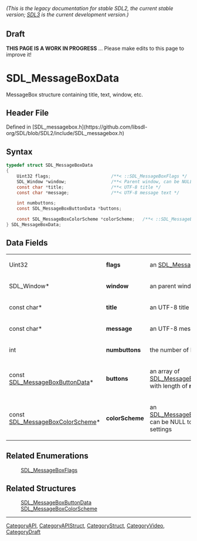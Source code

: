 ====== (This is the legacy documentation for stable SDL2, the current stable version; [https://wiki.libsdl.org/SDL3/ SDL3] is the current development version.) ======

== Draft ==

'''THIS PAGE IS A WORK IN PROGRESS''' ... Please make edits to this page to improve it!


<!-- #*^*^*^*^*See https://wiki.libsdl.org/SGStructures for details on editing this page*^*^*^*^* -->
= SDL_MessageBoxData =

MessageBox structure containing title, text, window, etc.

== Header File ==

Defined in [SDL_messagebox.h](https://github.com/libsdl-org/SDL/blob/SDL2/include/SDL_messagebox.h)

== Syntax ==

<syntaxhighlight lang='c'>
typedef struct SDL_MessageBoxData
{
    Uint32 flags;                       /**< ::SDL_MessageBoxFlags */
    SDL_Window *window;                 /**< Parent window, can be NULL */
    const char *title;                  /**< UTF-8 title */
    const char *message;                /**< UTF-8 message text */

    int numbuttons;
    const SDL_MessageBoxButtonData *buttons;

    const SDL_MessageBoxColorScheme *colorScheme;   /**< ::SDL_MessageBoxColorScheme, can be NULL to use system settings */
} SDL_MessageBoxData;</syntaxhighlight>

== Data Fields ==

{|
| Uint32                               
| '''flags'''       
| an [[SDL_MessageBoxFlags]] 
|-
| SDL_Window*                          
| '''window'''      
| an parent window, can be NULL 
|-
| const char*                          
| '''title'''       
| an UTF-8 title 
|-
| const char*                          
| '''message'''     
| an UTF-8 message text 
|-
| int                                  
| '''numbuttons'''  
| the number of buttons 
|-
| const [[SDL_MessageBoxButtonData]]*  
| '''buttons'''     
| an array of [[SDL_MessageBoxButtonData]] with length of '''numbuttons''' 
|-
| const [[SDL_MessageBoxColorScheme]]* 
| '''colorScheme''' 
| an [[SDL_MessageBoxColorScheme]], can be NULL to use system settings 
|}

== Related Enumerations ==

:[[SDL_MessageBoxFlags]]

== Related Structures ==

:[[SDL_MessageBoxButtonData]]
:[[SDL_MessageBoxColorScheme]]

----
[[CategoryAPI]], [[CategoryAPIStruct]], [[CategoryStruct]], [[CategoryVideo]], [[CategoryDraft]]


